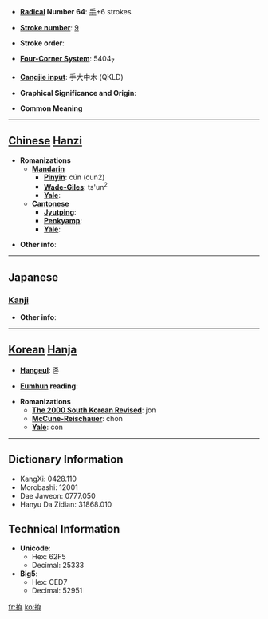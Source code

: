 * '''[[Wiktionary:Chinese radical index| Radical]] Number 64''': [[Wiktionary:Chinese radical index 手|手]]+6 strokes

* '''[[Wiktionary:Chinese total strokes index|Stroke number]]''': [[Wiktionary:Chinese total strokes index 9|9]]

* '''Stroke order''': 

* '''[[Wiktionary:Chinese four corner index|Four-Corner System]]''': 5404<sub>7</sub>

* '''[[Wiktionary:Chinese Cangjie index|Cangjie input]]''': 手大中木 (QKLD)

* '''Graphical Significance and Origin''': 

* '''Common Meaning'''

----

== [[Chinese]] [[Hanzi]] ==

* '''Romanizations'''
** '''[[Mandarin]]'''
*** '''[[Pinyin]]''': cún (cun2)
*** '''[[Wade-Giles]]''': ts'un<sup>2</sup>
*** '''[[Yale]]''': 
** '''[[Cantonese]]'''
*** '''[[Jyutping]]''':
*** '''[[Penkyamp]]''': 
*** '''[[Yale]]''': 

* '''Other info''': 

----

==Japanese==
===[[Kanji]]===
{{kanji|on readings=[[そん]] (son)
|kun readings=[[こしらえる]] (koshiraeru)
}}

* '''Other info''':  

----

== [[Korean]] [[Hanja]] ==

* '''[[Hangeul]]''': 존

* '''[[Eumhun]] reading''': 

* '''Romanizations'''
** '''[[The 2000 South Korean Revised Romanization|The 2000 South Korean Revised]]''': jon
** '''[[McCune-Reischauer]]''': chon
** '''[[Yale]]''': con

----

== Dictionary Information ==

* KangXi: 0428.110
* Morobashi: 12001
* Dae Jaweon: 0777.050
* Hanyu Da Zidian: 31868.010

== Technical Information ==

* '''Unicode''':
** Hex: 62F5
** Decimal: 25333
* '''Big5''':
** Hex: CED7
** Decimal: 52951

[[fr:拵]]
[[ko:拵]]
